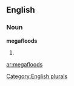 ==English==

===Noun===
'''megafloods'''

# {{plural of|[[megaflood]]}}

[[Category:English plurals]]

[[ar:megafloods]]
